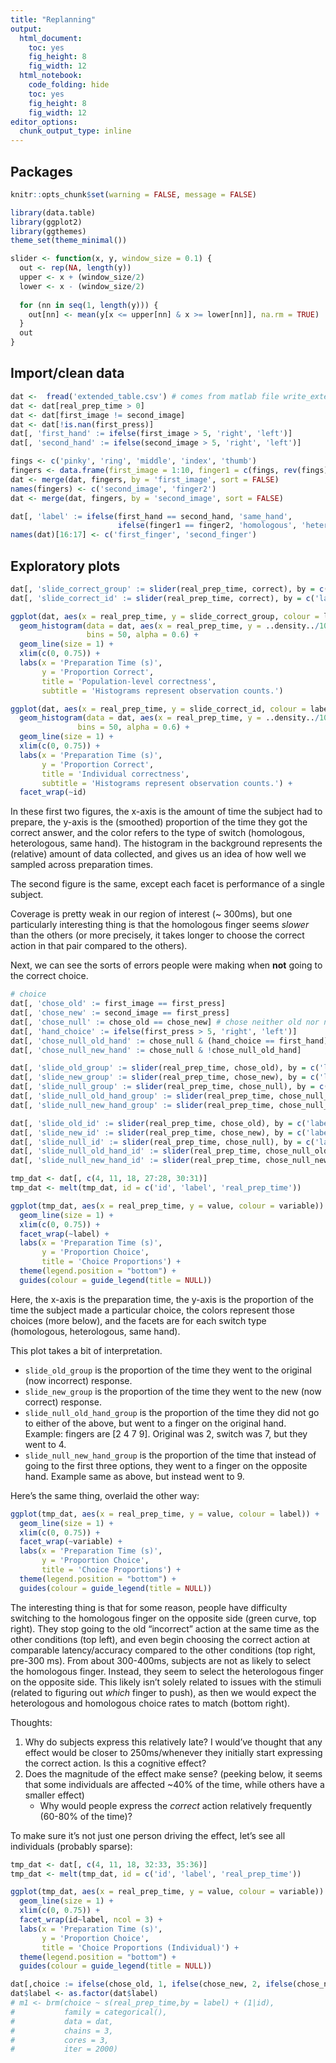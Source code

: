 ```yaml
---
title: "Replanning"
output:
  html_document:
    toc: yes
    fig_height: 8
    fig_width: 12
  html_notebook:
    code_folding: hide
    toc: yes
    fig_height: 8
    fig_width: 12
editor_options:
  chunk_output_type: inline
---
```


## Packages

```r
knitr::opts_chunk$set(warning = FALSE, message = FALSE)

```

```r
library(data.table)
library(ggplot2)
library(ggthemes)
theme_set(theme_minimal())

slider <- function(x, y, window_size = 0.1) {
  out <- rep(NA, length(y))
  upper <- x + (window_size/2)
  lower <- x - (window_size/2)
  
  for (nn in seq(1, length(y))) {
    out[nn] <- mean(y[x <= upper[nn] & x >= lower[nn]], na.rm = TRUE)
  }
  out
}
```

## Import/clean data

```r
dat <-  fread('extended_table.csv') # comes from matlab file write_extended_data.m
dat <- dat[real_prep_time > 0]
dat <- dat[first_image != second_image]
dat <- dat[!is.nan(first_press)]
dat[, 'first_hand' := ifelse(first_image > 5, 'right', 'left')]
dat[, 'second_hand' := ifelse(second_image > 5, 'right', 'left')]

fings <- c('pinky', 'ring', 'middle', 'index', 'thumb')
fingers <- data.frame(first_image = 1:10, finger1 = c(fings, rev(fings)))
dat <- merge(dat, fingers, by = 'first_image', sort = FALSE)
names(fingers) <- c('second_image', 'finger2')
dat <- merge(dat, fingers, by = 'second_image', sort = FALSE)

dat[, 'label' := ifelse(first_hand == second_hand, 'same_hand',
                        ifelse(finger1 == finger2, 'homologous', 'heterologous'))]
names(dat)[16:17] <- c('first_finger', 'second_finger')
```

## Exploratory plots

```r
dat[, 'slide_correct_group' := slider(real_prep_time, correct), by = c('label')]
dat[, 'slide_correct_id' := slider(real_prep_time, correct), by = c('label', 'id')]

ggplot(dat, aes(x = real_prep_time, y = slide_correct_group, colour = label)) +
  geom_histogram(data = dat, aes(x = real_prep_time, y = ..density../10, colour = NULL),
                 bins = 50, alpha = 0.6) +
  geom_line(size = 1) + 
  xlim(c(0, 0.75)) +
  labs(x = 'Preparation Time (s)',
       y = 'Proportion Correct',
       title = 'Population-level correctness',
       subtitle = 'Histograms represent observation counts.')

ggplot(dat, aes(x = real_prep_time, y = slide_correct_id, colour = label)) +
  geom_histogram(data = dat, aes(x = real_prep_time, y = ..density../10, colour = NULL),
               bins = 50, alpha = 0.6) +
  geom_line(size = 1) + 
  xlim(c(0, 0.75)) +
  labs(x = 'Preparation Time (s)',
       y = 'Proportion Correct',
       title = 'Individual correctness',
       subtitle = 'Histograms represent observation counts.') +
  facet_wrap(~id)


```

In these first two figures, the x-axis is the amount of time the subject had to prepare, the y-axis is the (smoothed) proportion of the time they got the correct answer, and the color refers to the type of switch (homologous, heterologous, same hand). The histogram in the background represents the (relative) amount of data collected, and gives us an idea of how well we sampled across preparation times. 

The second figure is the same, except each facet is performance of a single subject.

Coverage is pretty weak in our region of interest (~ 300ms), but one particularly interesting thing is that the homologous finger seems *slower* than the others (or more precisely, it takes longer to choose the correct action in that pair compared to the others). 

Next, we can see the sorts of errors people were making when **not** going to the correct choice.

```r
# choice
dat[, 'chose_old' := first_image == first_press]
dat[, 'chose_new' := second_image == first_press]
dat[, 'chose_null' := chose_old == chose_new] # chose neither old nor new (one of the other choices)
dat[, 'hand_choice' := ifelse(first_press > 5, 'right', 'left')]
dat[, 'chose_null_old_hand' := chose_null & (hand_choice == first_hand)]
dat[, 'chose_null_new_hand' := chose_null & !chose_null_old_hand]

dat[, 'slide_old_group' := slider(real_prep_time, chose_old), by = c('label')]
dat[, 'slide_new_group' := slider(real_prep_time, chose_new), by = c('label')]
dat[, 'slide_null_group' := slider(real_prep_time, chose_null), by = c('label')]
dat[, 'slide_null_old_hand_group' := slider(real_prep_time, chose_null_old_hand), by = c('label')]
dat[, 'slide_null_new_hand_group' := slider(real_prep_time, chose_null_new_hand), by = c('label')]

dat[, 'slide_old_id' := slider(real_prep_time, chose_old), by = c('label', 'id')]
dat[, 'slide_new_id' := slider(real_prep_time, chose_new), by = c('label', 'id')]
dat[, 'slide_null_id' := slider(real_prep_time, chose_null), by = c('label', 'id')]
dat[, 'slide_null_old_hand_id' := slider(real_prep_time, chose_null_old_hand), by = c('label', 'id')]
dat[, 'slide_null_new_hand_id' := slider(real_prep_time, chose_null_new_hand), by = c('label', 'id')]

```

```r

tmp_dat <- dat[, c(4, 11, 18, 27:28, 30:31)]
tmp_dat <- melt(tmp_dat, id = c('id', 'label', 'real_prep_time'))

ggplot(tmp_dat, aes(x = real_prep_time, y = value, colour = variable)) + 
  geom_line(size = 1) + 
  xlim(c(0, 0.75)) +
  facet_wrap(~label) +
  labs(x = 'Preparation Time (s)',
       y = 'Proportion Choice',
       title = 'Choice Proportions') +
  theme(legend.position = "bottom") +
  guides(colour = guide_legend(title = NULL))

```

Here, the x-axis is the preparation time, the y-axis is the proportion of the time the subject made a particular choice, the colors represent those choices (more below), and the facets are for each switch type (homologous, heterologous, same hand).

This plot takes a bit of interpretation.

 - `slide_old_group` is the proportion of the time they went to the original (now incorrect) response.
 - `slide_new_group` is the proportion of the time they went to the new (now correct) response.
 - `slide_null_old_hand_group` is the proportion of the time they did not go to either of the above, but went to a finger on the original hand. Example: fingers are [2 4 7 9]. Original was 2, switch was 7, but they went to 4.
 - `slide_null_new_hand_group` is the proportion of the time that instead of going to the first three options, they went to a finger on the opposite hand. Example same as above, but instead went to 9.

Here's the same thing, overlaid the other way:

```r
ggplot(tmp_dat, aes(x = real_prep_time, y = value, colour = label)) + 
  geom_line(size = 1) + 
  xlim(c(0, 0.75)) +
  facet_wrap(~variable) +
  labs(x = 'Preparation Time (s)',
       y = 'Proportion Choice',
       title = 'Choice Proportions') +
  theme(legend.position = "bottom") +
  guides(colour = guide_legend(title = NULL))
```

The interesting thing is that for some reason, people have difficulty switching to the homologous finger on the opposite side (green curve, top right). They stop going to the old "incorrect" action at the same time as the other conditions (top left), and even begin choosing the correct action at comparable latency/accuracy compared to the other conditions (top right, pre-300 ms). From about 300-400ms, subjects are not as likely to select the homologous finger. Instead, they seem to select the heterologous finger on the opposite side.  This likely isn't solely related to issues with the stimuli (related to figuring out *which* finger to push), as then we would expect the heterologous and homologous choice rates to match (bottom right).

Thoughts:

1. Why do subjects express this relatively late? I would've thought that any effect would be closer to 250ms/whenever they initially start expressing the correct action. Is this a cognitive effect?
2. Does the magnitude of the effect make sense? (peeking below, it seems that some individuals are affected ~40% of the time, while others have a smaller effect)
    - Why would people express the *correct* action relatively frequently (60-80% of the time)?


To make sure it's not just one person driving the effect, let's see all individuals (probably sparse):

```r
tmp_dat <- dat[, c(4, 11, 18, 32:33, 35:36)]
tmp_dat <- melt(tmp_dat, id = c('id', 'label', 'real_prep_time'))

ggplot(tmp_dat, aes(x = real_prep_time, y = value, colour = variable)) + 
  geom_line(size = 1) + 
  xlim(c(0, 0.75)) +
  facet_wrap(id~label, ncol = 3) +
  labs(x = 'Preparation Time (s)',
       y = 'Proportion Choice',
       title = 'Choice Proportions (Individual)') +
  theme(legend.position = "bottom") +
  guides(colour = guide_legend(title = NULL))
```
 
 

```r

dat[,choice := ifelse(chose_old, 1, ifelse(chose_new, 2, ifelse(chose_null_old_hand, 3, 4)))]
dat$label <- as.factor(dat$label)
# m1 <- brm(choice ~ s(real_prep_time,by = label) + (1|id), 
#           family = categorical(), 
#           data = dat, 
#           chains = 3, 
#           cores = 3, 
#           iter = 2000)


```